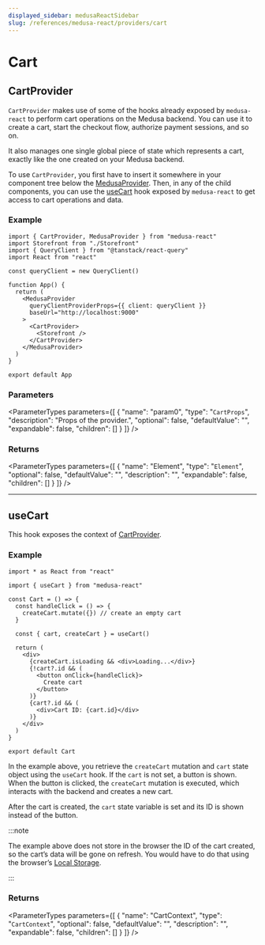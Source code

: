 ```yaml
---
displayed_sidebar: medusaReactSidebar
slug: /references/medusa-react/providers/cart
---
```



# Cart

## CartProvider

`CartProvider` makes use of some of the hooks already exposed by `medusa-react` to perform cart operations on the Medusa backend. 
You can use it to create a cart, start the checkout flow, authorize payment sessions, and so on.

It also manages one single global piece of state which represents a cart, exactly like the one created on your Medusa backend.

To use `CartProvider`, you first have to insert it somewhere in your component tree below the [MedusaProvider](../../modules/medusa_react.mdx#medusaprovider). Then, in any of the child components, 
you can use the [useCart](../../modules/medusa_react.mdx#usecart) hook exposed by `medusa-react` to get access to cart operations and data.

### Example

```tsx title="src/App.ts"
import { CartProvider, MedusaProvider } from "medusa-react"
import Storefront from "./Storefront"
import { QueryClient } from "@tanstack/react-query"
import React from "react"

const queryClient = new QueryClient()

function App() {
  return (
    <MedusaProvider
      queryClientProviderProps={{ client: queryClient }}
      baseUrl="http://localhost:9000"
    >
      <CartProvider>
        <Storefront />
      </CartProvider>
    </MedusaProvider>
  )
}

export default App
```

### Parameters

<ParameterTypes parameters={[
  {
    "name": "param0",
    "type": "`CartProps`",
    "description": "Props of the provider.",
    "optional": false,
    "defaultValue": "",
    "expandable": false,
    "children": []
  }
]} />

### Returns

<ParameterTypes parameters={[
  {
    "name": "Element",
    "type": "`Element`",
    "optional": false,
    "defaultValue": "",
    "description": "",
    "expandable": false,
    "children": []
  }
]} />

___

## useCart

This hook exposes the context of [CartProvider](../../modules/medusa_react.mdx#cartprovider).

### Example

```tsx title="src/Cart.ts"
import * as React from "react"

import { useCart } from "medusa-react"

const Cart = () => {
  const handleClick = () => {
    createCart.mutate({}) // create an empty cart
  }

  const { cart, createCart } = useCart()

  return (
    <div>
      {createCart.isLoading && <div>Loading...</div>}
      {!cart?.id && (
        <button onClick={handleClick}>
          Create cart
        </button>
      )}
      {cart?.id && (
        <div>Cart ID: {cart.id}</div>
      )}
    </div>
  )
}

export default Cart
```

In the example above, you retrieve the `createCart` mutation and `cart` state object using the `useCart` hook. 
If the `cart` is not set, a button is shown. When the button is clicked, the `createCart` mutation is executed, which interacts with the backend and creates a new cart.

After the cart is created, the `cart` state variable is set and its ID is shown instead of the button.

:::note

The example above does not store in the browser the ID of the cart created, so the cart’s data will be gone on refresh. 
You would have to do that using the browser’s [Local Storage](https://developer.mozilla.org/en-US/docs/Web/API/Window/localStorage).

:::

### Returns

<ParameterTypes parameters={[
  {
    "name": "CartContext",
    "type": "`CartContext`",
    "optional": false,
    "defaultValue": "",
    "description": "",
    "expandable": false,
    "children": []
  }
]} />

